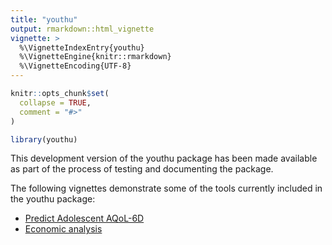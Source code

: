 ```yaml
---
title: "youthu"
output: rmarkdown::html_vignette
vignette: >
  %\VignetteIndexEntry{youthu}
  %\VignetteEngine{knitr::rmarkdown}
  %\VignetteEncoding{UTF-8}
---
```


```r
knitr::opts_chunk$set(
  collapse = TRUE,
  comment = "#>"
)
```

```r
library(youthu)
```
This development version of the youthu package has been made available as part of the process of testing and documenting the package. 

The following vignettes demonstrate some of the tools currently included in the youthu package:

- [Predict Adolescent AQoL-6D](Prediction_With_Mdls.html)
- [Economic analysis](Economic_Analysis.html)
